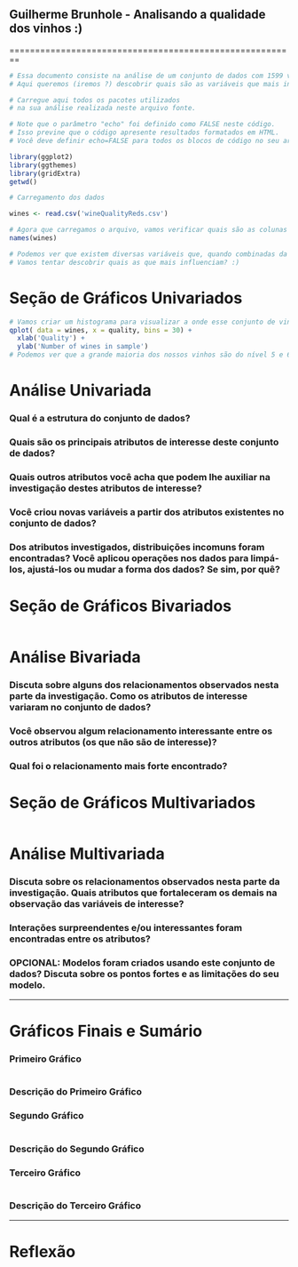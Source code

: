 
## Guilherme Brunhole - Analisando a qualidade dos vinhos :)

========================================================
```r
# Essa documento consiste na análise de um conjunto de dados com 1599 vinhos diferentes.
# Aqui queremos (iremos ?) descobrir quais são as variáveis que mais intereferem na qualidade de um bom vinho!
```

```r
# Carregue aqui todos os pacotes utilizados 
# na sua análise realizada neste arquivo fonte.

# Note que o parâmetro "echo" foi definido como FALSE neste código.
# Isso previne que o código apresente resultados formatados em HTML.
# Você deve definir echo=FALSE para todos os blocos de código no seu arquivo.

library(ggplot2)
library(ggthemes) 
library(gridExtra) 
getwd()
```

```r
# Carregamento dos dados

wines <- read.csv('wineQualityReds.csv')

# Agora que carregamos o arquivo, vamos verificar quais são as colunas que ele possui
names(wines) 

# Podemos ver que existem diversas variáveis que, quando combinadas da maneira certa, resultam em um vinho excelente.
# Vamos tentar descobrir quais as que mais influenciam? :)
```

# Seção de Gráficos Univariados
```r
# Vamos criar um histograma para visualizar a onde esse conjunto de vinhos se encaixa com relação à qualidade
qplot( data = wines, x = quality, bins = 30) +
  xlab('Quality') + 
  ylab('Number of wines in sample')
# Podemos ver que a grande maioria dos nossos vinhos são do nível 5 e 6

```

# Análise Univariada

### Qual é a estrutura do conjunto de dados?

### Quais são os principais atributos de interesse deste conjunto de dados?

### Quais outros atributos você acha que podem lhe auxiliar na investigação destes atributos de interesse?

### Você criou novas variáveis a partir dos atributos existentes no conjunto de dados?

### Dos atributos investigados, distribuições incomuns foram encontradas? Você aplicou operações nos dados para limpá-los, ajustá-los ou mudar a forma dos dados? Se sim, por quê?



# Seção de Gráficos Bivariados
```r

```

# Análise Bivariada

### Discuta sobre alguns dos relacionamentos observados nesta parte da investigação. Como os atributos de interesse variaram no conjunto de dados?

### Você observou algum relacionamento interessante entre os outros atributos (os que não são de interesse)?

### Qual foi o relacionamento mais forte encontrado?




# Seção de Gráficos Multivariados

```r

```

# Análise Multivariada

### Discuta sobre os relacionamentos observados nesta parte da investigação. Quais atributos que fortaleceram os demais na observação das variáveis de interesse?

### Interações surpreendentes e/ou interessantes foram encontradas entre os atributos?

### OPCIONAL: Modelos foram criados usando este conjunto de dados? Discuta sobre os pontos fortes e as limitações do seu modelo.

------

# Gráficos Finais e Sumário

### Primeiro Gráfico
```r

```

### Descrição do Primeiro Gráfico


### Segundo Gráfico
```r

```

### Descrição do Segundo Gráfico


### Terceiro Gráfico
```r

```

### Descrição do Terceiro Gráfico

------

# Reflexão



